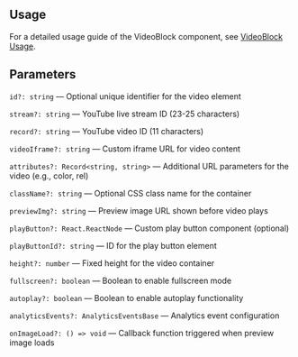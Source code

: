

<Meta of={VideoBlockStories} />
<StoryTemplate>

## Usage

For a detailed usage guide of the VideoBlock component, see [VideoBlock Usage](https://github.com/gravity-ui/page-constructor/blob/main/memory-bank/usage/videoBlock.md).

## Parameters

`id?: string` — Optional unique identifier for the video element

`stream?: string` — YouTube live stream ID (23-25 characters)

`record?: string` — YouTube video ID (11 characters)

`videoIframe?: string` — Custom iframe URL for video content

`attributes?: Record<string, string>` — Additional URL parameters for the video (e.g., color, rel)

`className?: string` — Optional CSS class name for the container

`previewImg?: string` — Preview image URL shown before video plays

`playButton?: React.ReactNode` — Custom play button component (optional)

`playButtonId?: string` — ID for the play button element

`height?: number` — Fixed height for the video container

`fullscreen?: boolean` — Boolean to enable fullscreen mode

`autoplay?: boolean` — Boolean to enable autoplay functionality

`analyticsEvents?: AnalyticsEventsBase` — Analytics event configuration

`onImageLoad?: () => void` — Callback function triggered when preview image loads

</StoryTemplate>
